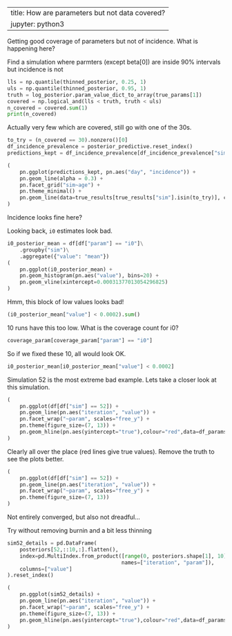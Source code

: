 ---------
title: How are parameters but not data covered?
jupyter: python3
---------

Getting good coverage of parameters but not of incidence.
What is happening here?

Find a simulation where parmters (except beta[0]) are inside 90% intervals but incidence is not

```python
lls = np.quantile(thinned_posterior, 0.25, 1)
uls = np.quantile(thinned_posterior, 0.95, 1)
truth = log_posterior.param_value_dict_to_array(true_params[1])
covered = np.logical_and(lls < truth, truth < uls)
n_covered = covered.sum(1)
print(n_covered)
```

Actually very few which are covered, still go with one of the 30s.

```python
to_try = (n_covered == 30).nonzero()[0]
df_incidence_prevalence = posterior_predictive.reset_index()
predictions_kept = df_incidence_prevalence[df_incidence_prevalence["sim"].isin(to_try)]
```

```python
(
    pn.ggplot(predictions_kept, pn.aes("day", "incidence")) +
    pn.geom_line(alpha = 0.3) +
    pn.facet_grid("sim~age") +
    pn.theme_minimal() +
    pn.geom_line(data=true_results[true_results["sim"].isin(to_try)], colour="red")
)
```

Incidence looks fine here?

Looking back, `i0` estimates look bad.

```python
i0_posterior_mean = df[df["param"] == "i0"]\
    .groupby("sim")\
    .aggregate({"value": "mean"})
(
    pn.ggplot(i0_posterior_mean) +
    pn.geom_histogram(pn.aes("value"), bins=20) +
    pn.geom_vline(xintercept=0.00031377013054296825)
)
```

Hmm, this block of low values looks bad!

```python
(i0_posterior_mean["value"] < 0.0002).sum()
```

10 runs have this too low.
What is the coverage count for i0?

```python
coverage_param[coverage_param["param"] == "i0"]
```

So if we fixed these 10, all would look OK.

```python
i0_posterior_mean[i0_posterior_mean["value"] < 0.0002]
```

Simulation 52 is the most extreme bad example.
Lets take a closer look at this simulation.

```python
(
    pn.ggplot(df[df["sim"] == 52]) +
    pn.geom_line(pn.aes("iteration", "value")) +
    pn.facet_wrap("~param", scales="free_y") +
    pn.theme(figure_size=(7, 13)) +
    pn.geom_hline(pn.aes(yintercept="true"),colour="red",data=df_params)
)
```

Clearly all over the place (red lines give true values).
Remove the truth to see the plots better.

```python
(
    pn.ggplot(df[df["sim"] == 52]) +
    pn.geom_line(pn.aes("iteration", "value")) +
    pn.facet_wrap("~param", scales="free_y") +
    pn.theme(figure_size=(7, 13))
)
```

Not entirely converged, but also not dreadful...

Try without removing burnin and a bit less thinning

```python
sim52_details = pd.DataFrame(
    posteriors[52,::10,:].flatten(),
    index=pd.MultiIndex.from_product([range(0, posteriors.shape[1], 10), log_posterior.get_param_names()],
                                     names=["iteration", "param"]),
    columns=["value"]
).reset_index()
```

```python
(
    pn.ggplot(sim52_details) +
    pn.geom_line(pn.aes("iteration", "value")) +
    pn.facet_wrap("~param", scales="free_y") +
    pn.theme(figure_size=(7, 13)) +
    pn.geom_hline(pn.aes(yintercept="true"),colour="red",data=df_params)
)
```